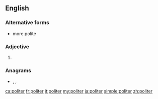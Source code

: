 ==English==

===Alternative forms===
* more polite

===Adjective===
{{head|en|adjective comparative form}}

# {{en-comparative of|polite}}

===Anagrams===
* {{l|en|Triple-O}}, {{l|en|triple O}}, {{l|en|tripole}}

[[ca:politer]]
[[fr:politer]]
[[it:politer]]
[[my:politer]]
[[ja:politer]]
[[simple:politer]]
[[zh:politer]]